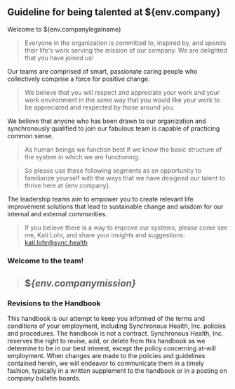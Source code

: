 
## Guideline for being talented at ${env.company}

Welcome to ${env.companylegalname}

> Everyone in the organization is committed to, inspired by, and spends their life's work serving the mission of our company.  We are delighted that you have joined us!  

Our teams are comprised of smart, passionate caring people who collectively comprise a force for positive change.

> We believe that you will respect and appreciate your work and your work environment in the same way that you would like your work to be appreciated and respected by those around you.  


We believe that anyone who has been drawn to our organization and synchronously qualified to join our fabulous team is capable of practicing common sense. 

> As human beings we function best if we know the basic structure of the system in which we are functioning. 

> So please use these following segments as an opportunity to familiarize yourself with the ways that we have designed our talent to thrive here at {env.company}.

The leadership teams aim to empower you to create relevant life improvement solutions that lead to sustainable change and wisdom for our internal and external communities.  

> If you believe there is a way to improve our systems, please come see me, Kati Lohr, and share your insights and suggestions:  kati.lohr@sync.health

### Welcome to the team!

> ## $*{env.companymission}*

### Revisions to the Handbook
This handbook is our attempt to keep you informed of the terms and conditions of your employment, including Synchronous Health, Inc. policies and procedures. The handbook is not a contract. Synchronous Health, Inc. reserves the right to revise, add, or delete from this handbook as we determine to be in our best interest, except the policy concerning at-will employment. When changes are made to the policies and guidelines contained herein, we will endeavor to communicate them in a timely fashion, typically in a written supplement to the handbook or in a posting on company bulletin boards.